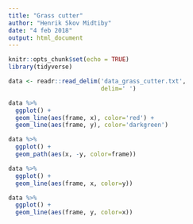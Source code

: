 ```yaml
---
title: "Grass cutter"
author: "Henrik Skov Midtiby"
date: "4 feb 2018"
output: html_document
---
```


```r
knitr::opts_chunk$set(echo = TRUE)
library(tidyverse)
```

```r
data <- readr::read_delim('data_grass_cutter.txt', 
                          delim=' ')
```

```r
data %>%
  ggplot() + 
  geom_line(aes(frame, x), color='red') +
  geom_line(aes(frame, y), color='darkgreen')
```


```r
data %>%
  ggplot() + 
  geom_path(aes(x, -y, color=frame))
```

```r
data %>%
  ggplot() + 
  geom_line(aes(frame, x, color=y))
```

```r
data %>%
  ggplot() + 
  geom_line(aes(frame, y, color=x))
```

